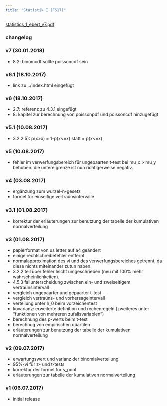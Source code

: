 ```yaml
---
title: "Statistik I (FS17)"
---
```


[statistics_1_ebert_v7.pdf](/files/lecture_notes/statistics_1_ebert_v7.pdf){.external target="_blank"}

### changelog

### v7 (30.01.2018)

- 8.2: binomcdf sollte poissoncdf sein

### v6.1 (18.10.2017)

- link zu ../index.html eingefügt

### v6 (18.10.2017)

- 2.7: referenz zu 4.3.1 eingefügt
- 8: kapitel zur berechnung von poissonpdf und poissoncdf hinzugefügt

### v5.1 (10.08.2017)

- 3.2.2 5): p(x>x) = 1-p(x<=x) statt = p(x<=x)

### v5 (10.08.2017)

- fehler im verwerfungsbereich für ungepaarten t-test bei mu_x > mu_y behoben.
    die untere grenze ist nun richtigerweise negativ.

### v4 (03.08.2017)

- ergänzung zum wurzel-n-gesetz
- formel für einseitige vertraünsintervalle

### v3.1 (01.08.2017)

- korrektur der erläuterungen zur benutzung der tabelle der kumulativen
    normalverteilung

### v3 (01.08.2017)

- papierformat von us letter auf a4 geändert
- einige rechtschreibefehler entfernt
- normalapproximation des vi und des verwerfungsbereiches getrennt, da diese
    nichts miteinander zutun haben.
- 3.2.2 teil über fehler leicht umgeschrieben (neu mit 100% mehr 
    wahrscheinlichkeiten).
- 4.5.3 fallunterscheidung zwischen ein- und zweiseitigem vertraünsintervall
- vergleich ungepaarter und gepaarter t-test
- vergleich vertraüns- und vorhersageintervall
- verteilung unter h_0 beim vorzeichentest
- kovarianz: erweiterte definition und rechenregeln (zweiteres unter "funktionen
    von mehreren zufallsvariablen")
- berechnung des p-werts beim t-test
- berechnug von empirischen qüartilen
- erläuterungen zur benutzung der tabelle der kumulativen normalverteilung

### v2 (09.07.2017)

- erwartungswert und varianz der binomialverteilung
- 95%-vi für z- und t-tests
- korrektur der formel für s_pool
- erläuterungen zur tabelle der kumulativen normalverteilung

### v1 (06.07.2017)

- initial release
